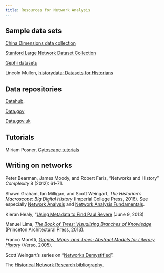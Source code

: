 ```yaml
---
title: Resources for Network Analysis
...
```


## Sample data sets

[China Dimensions data collection](http://sedac.ciesin.org/data/collection/cddc)

[Stanford Large Network Dataset Collection](https://snap.stanford.edu/data/)

[Gephi datasets](https://github.com/gephi/gephi/wiki/Datasets)

Lincoln Mullen, [historydata: Datasets for Historians](https://github.com/ropensci/historydata)

## Data repositories

[Datahub](http://datahub.io/).

[Data.gov](http://www.data.gov/)

[Data.gov.uk](http://data.gov.uk/)

## Tutorials

Miriam Posner, [Cytoscape tutorials](https://github.com/miriamposner/cytoscape_tutorials)

## Writing on networks

Peter Bearman, James Moody, and Robert Faris, "Networks and History" *Complexity* 8 (2012): 61–71.

Shawn Graham, Ian Milligan, and Scott Weingart, *The Historian's Macroscope: Big Digital History* (Imperial College Press, 2016). See especially [Network Analysis](http://www.themacroscope.org/?page_id=889) and [Network Analysis Fundamentals](http://www.themacroscope.org/?page_id=892).

Kieran Healy, "[Using Metadata to Find Paul Revere](https://kieranhealy.org/blog/archives/2013/06/09/using-metadata-to-find-paul-revere/") (June 9, 2013)

Manuel Lima, *[The Book of Trees: Visualizing Branches of Knowledge](http://www.bookoftrees.info/bt/)* (Princeton Architectural Press, 2013).

Franco Moretti, *[Graphs, Maps, and Trees: Abstract Models for Literary History](https://www.versobooks.com/books/261-graphs-maps-trees)* (Verso, 2005).

Scott Weingart's series on "[Networks Demystified](http://scottbot.net/tag/networks-demystified/)".

The [Historical Network Research bibliography](http://historicalnetworkresearch.org/resources/bibliography/).
